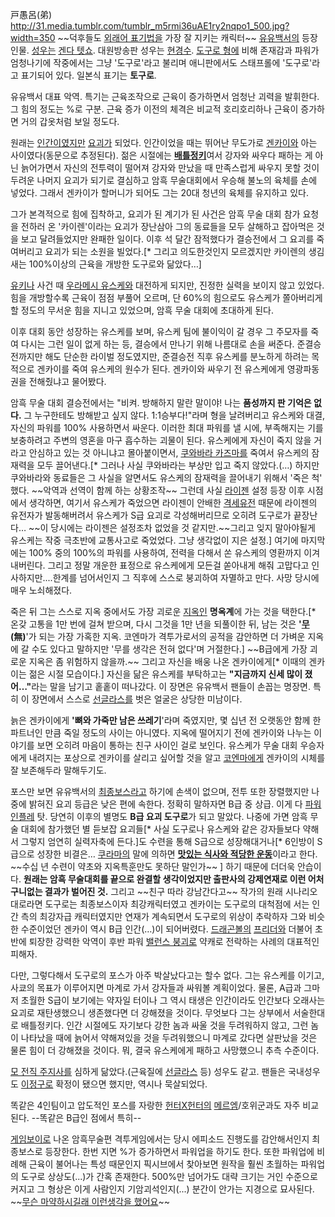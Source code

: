 戸愚呂(弟)
http://31.media.tumblr.com/tumblr_m5rmi36uAE1ry2nqpo1_500.jpg?width=350
~~덕후들도 [[외래어 표기법]]을 가장 잘 지키는 캐릭터~~
[[유유백서]]의 등장인물. [[성우]]는 [[겐다 텟쇼]]. 대원방송판 성우는 [[현경수]]. [[도구로 형]]에 비해 존재감과 파워가 엄청나기에 작중에서는 그냥 '도구로'라고 불리며 애니판에서도 스태프롤에 '도구로'라고 표기되어 있다. 일본식 표기는 '''토구로'''.

유유백서 대표 악역. 특기는 근육조작으로 근육이 증가하면서 엄청난 괴력을 발휘한다. 그 힘의 정도는 %로 구분. 근육 증가 이전의 체격은 비교적 호리호리하나 근육이 증가하면 거의 갑옷처럼 보일 정도다.

원래는  [[인간]]이였지만 [[요괴]]가 되었다. 인간이었을 때는 뛰어난 무도가로 [[겐카이]]와 아는 사이였다(동문으로 추정된다). 젊은 시절에는 '''[[전투광|배틀정키]]'''여서 강자와 싸우다 패하는 게 아닌 늙어가면서 자신의 전투력이 떨어져 강자와 만났을 때 만족스럽게 싸우지 못할 것이 두려운 나머지 요괴가 되기로 결심하고 암흑 무술대회에서 우승해 불노의 육체를 손에 넣었다. 그래서 겐카이가 할머니가 되어도 그는 20대 청년의 육체를 유지하고 있다.

그가 본격적으로 힘에 집착하고, 요괴가 된 계기가 된 사건은 암흑 무술 대회 참가 요청을 전하러 온 '카이렌'이라는 요괴가 장난삼아 그의 동료들을 모두 살해하고 잡아먹은 것을 보고 달려들었지만 완패한 일이다. 이후 석 달간 잠적했다가 결승전에서 그 요괴를 죽여버리고 요괴가 되는 소원을 빌었다.[* 그리고 의도한것인지 모르겠지만 카이렌의 생김새는 100%이상의 근육을 개방한 도구로와 닮았다…]

[[유키나]] 사건 때 [[우라메시 유스케]]와 대전하게 되지만, 진정한 실력을 보이지 않고 있었다. 힘을 개방할수록 근육이 점점 부풀어 오르며, 단 60%의 힘으로도 유스케가 쫄아버리게 할 정도의 무서운 힘을 지니고 있었으며, 암흑 무술 대회에 초대하게 된다.

이후 대회 동안 성장하는 유스케를 보며, 유스케 팀에 불이익이 갈 경우 그 주모자를 죽여 다시는 그런 일이 없게 하는 등, 결승에서 만나기 위해 나름대로 손을 써준다. 준결승전까지만 해도 단순한 라이벌 정도였지만, 준결승전 직후 유스케를 분노하게 하려는 목적으로 겐카이를 죽여 유스케의 원수가 된다. 겐카이와 싸우기 전 유스케에게 영광파동권을 전해줬냐고 물어봤다. 

암흑 무술 대회 결승전에서는 "비켜. 방해하지 말란 말이야! 나는 '''품성까지 판 기억은 없다.''' 그 누구한테도 방해받고 싶지 않다. 1:1승부다!"라며 형을 날려버리고 유스케와 대결, 자신의 파워를 100% 사용하면서 싸운다. 이러한 최대 파워를 낼 시에, 부족해지는 기를 보충하려고 주변의 영혼을 마구 흡수하는 괴물이 된다. 유스케에게 자신이 죽지 않을 거라고 안심하고 있는 것 아니냐고 몰아붙이면서, [[쿠와바라 카즈마]]를 죽여서 유스케의 잠재력을 모두 끌어낸다.[* 그러나 사실 쿠와바라는 부상만 입고 죽지 않았다.(…) 하지만 쿠와바라와 동료들은 그 사실을 알면서도 유스케의 잠재력을 끌어내기 위해서 '죽은 척' 했다. ~~악역과 선역이 함께 하는 상황조작~~ 그런데 사실 [[라이젠]] 설정 등장 이후 시점에서 생각하면, 여기서 유스케가 죽었으면 라이젠이 안배한 [[격세유전]] 때문에 라이젠의 유전자가 발동해버려서 유스케가 S급 요괴로 각성해버리므로 오히려 도구로가 끝장난다… ~~이 당시에는 라이젠은 설정조차 없었을 것 같지만.~~그리고 잊지 말아야될게 유스케는 작중 극초반에 교통사고로 죽었었다. 그냥 생각없이 지은 설정.] 여기에 마지막에는 100% 중의 100%의 파워를 사용하여, 전력을 다해서 쏜 유스케의 영환까지 이겨내버린다. 그리고 정말 개운한 표정으로 유스케에게 모든걸 쏟아내게 해줘 고맙다고 인사하지만....한계를 넘어서인지 그 직후에 스스로 붕괴하여 자멸하고 만다. 사망 당시에 매우 노쇠해졌다.

죽은 뒤 그는 스스로 지옥 중에서도 가장 괴로운 [[지옥]]인 '''명옥계'''에 가는 것을 택한다.[* 온갖 고통을 1만 번에 걸쳐 받으며, 다시 그것을 1만 년을 되풀이한 뒤, 남는 것은 ''''[[무]](無)''''가 되는 가장 가혹한 지옥. 코엔마가 격투가로서의 공적을 감안하면 더 가벼운 지옥에 갈 수도 있다고 말하지만 '무를 생각은 전혀 없다'며 거절한다.] ~~B급에게 가장 괴로운 지옥은 좀 위험하지 않을까.~~ 그리고 자신을 배웅 나온 겐카이에게[* 이때의 겐카이는 젊은 시절 모습이다.] 자신을 닮은 유스케를 부탁하고는 '''"지금까지 신세 많이 졌어…"'''라는 말을 남기고 홑홑이 떠나갔다. 이 장면은 유유백서 팬들이 손꼽는 명장면. 특히 이 장면에서 스스로 [[선글라스]]를 벗은 얼굴은 상당한 미남이다.

늙은 겐카이에게 ''''뼈와 가죽만 남은 쓰레기''''라며 죽였지만, 몇 십년 전 오랫동안 함께 한 파트너인 만큼 죽일 정도의 사이는 아니였다. 지옥에 떨어지기 전에 겐카이와 나누는 이야기를 보면 오히려 마음이 통하는 친구 사이인 걸로 보인다. 유스케가 무술 대회 우승자에게 내려지는 포상으로 겐카이를 살리고 싶어할 것을 알고 [[코엔마]]에게 겐카이의 시체를 잘 보존해두라 말해두기도.

포스만 보면 유유백서의 [[최종보스]]라고 하기에 손색이 없으며, 전투 또한 장렬했지만 나중에 밝혀진 요괴 등급은 낮은 편에 속한다. 정확히 말하자면 B급 중 상급. 이게 다 [[파워 인플레]] 탓. 당연히 이후의 별명도 '''B급 요괴 도구로'''가 되고 말았다. 나중에 가면 암흑 무술 대회에 참가했던 별 듣보잡 요괴들[* 사실 도구로나 유스케와 같은 강자들보다 약해서 그렇지 엄연히 실력자축에 든다.]도 수련을 통해 S급으로 성장해대거나[* 6인방이 S급으로 성장한 비결은… [[쿠라마]]의 말에 의하면 '''[[A라고 쓰고 B라고 읽는다|맛있는 식사와 적당한 운동]]'''이라고 한다. ~~수십 년 수련이 약초와 지옥특훈만도 못하단 말인가~~ ] 하기 때문에 더더욱 안습이다. '''원래는 암흑 무술대회를 끝으로 완결할 생각이었지만 출판사의 강제연재로 이런 어처구니없는 결과가 벌어진 것.''' 그리고 ~~친구 따라 강남간다고~~ 작가의 원래 시나리오대로라면 도구로는 최종보스이자 최강캐릭터였고 겐카이는 도구로의 대척점에 서는 인간 측의 최강자급 캐릭터였지만 연재가 계속되면서 도구로의 위상이 추락하자 그와 비슷한 수준이었던 겐카이 역시 B급 인간(…)이 되어버렸다. [[드래곤볼]]의 [[프리더]]와 더불어 초반에 퇴장한 강력한 악역이 후반 파워 [[밸런스 붕괴]]로 약캐로 전락하는 사례의 대표적인 피해자.

다만, 그렇다해서 도구로의 포스가 아주 박살났다고는 할수 없다. 그는 유스케를 이기고, 사쿄의 목표가 이루어지면 마계로 가서 강자들과 싸워볼 계획이었다. 물론, A급과 그마저 초월한 S급이 보기에는 약자일 터이나 그 역시 태생은 인간이라도 인간보다 오래사는 요괴로 재탄생했으니 생존했다면 더 강해졌을 것이다. 무엇보다 그는 상부에서 서술한대로 배틀정키다. 인간 시절에도 자기보다 강한 놈과 싸울 것을 두려워하지 않고, 그런 놈이 나타났을 때에 늙어서 약해져있을 것을 두려워했으니 마계로 갔다면 살판났을 것은 물론 힘이 더 강해졌을 것이다. 뭐, 결국 유스케에게 패하고 사망했으니 추측 수준이다.

[[아널드 슈워제네거|모 전직 주지사]]를 심하게 닮았다.(근육질에 [[선글라스]] 등) 성우도 같고. 팬들은 국내성우도 [[이정구]]로 확정이 됐으면 했지만, 역시나 묵살되었다.

똑같은 4인팀이고 압도적인 포스를 자랑한 [[헌터X헌터]]의 [[메르엠]]/호위군과도 자주 비교된다. --똑같은 B급인 점에서 특히--

[[게임보이]]로 나온 암흑무술편 격투게임에서는 당시 에피소드 진행도를 감안해서인지 최종보스로 등장한다. 한번 지면 %가 증가하면서 파워업을 하기도 한다. 또한 파워업에 비례해 근육이 불어나는 특성 때문인지 픽시브에서 찾아보면 원작을 훨씬 초월하는 파워업의 도구로 상상도(...)가 간혹 존재한다. 500%만 넘어가도 대략 크기는 거인 수준으로 커지고 그 형상은 이게 사람인지 기암괴석인지(...) 분간이 안가는 지경으로 묘사된다. ~~[[무슨 마약하시길래 이런생각을 했어요]]~~
